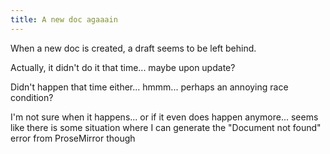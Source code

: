 ```yaml
---
title: A new doc agaaain
---
```


When a new doc is created, a draft seems to be left behind.

Actually, it didn't do it that time... maybe upon update?

Didn't happen that time either... hmmm... perhaps an annoying race condition?

I'm not sure when it happens... or if it even does happen anymore... seems like there is some situation where I can generate the "Document not found" error from ProseMirror though
